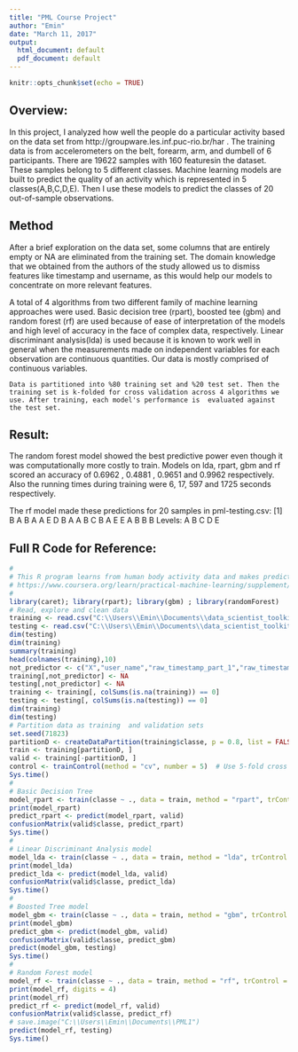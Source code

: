 ```yaml
---
title: "PML Course Project"
author: "Emin"
date: "March 11, 2017"
output:
  html_document: default
  pdf_document: default
---
```


```r
knitr::opts_chunk$set(echo = TRUE)
```


## Overview:
In this project, I analyzed how well the people do a particular activity based on the data set from http://groupware.les.inf.puc-rio.br/har . The training data is from accelerometers on the belt, forearm, arm, and dumbell of 6 participants. There are 19622 samples with 160 features\measurements in the dataset. These samples belong to 5 different classes. Machine learning models are built to predict the quality of an activity which is represented in 5 classes(A,B,C,D,E).  Then I use these models to predict the classes of 20 out-of-sample observations.

## Method

After a brief exploration on the data set, some columns that are entirely empty or NA are eliminated from the training set. The domain knowledge that we obtained from the authors of the study allowed us to dismiss features like timestamp and username, as this would help our models to concentrate on more relevant features.

A total of 4 algorithms from two different family of machine learning approaches were used. Basic decision tree (rpart), boosted tee (gbm) and random forest (rf) are used because of ease of interpretation of the models and high level of accuracy in the face of complex data, respectively. Linear discriminant analysis(lda) is used because it is known to work well in general when the measurements made on independent variables for each observation are continuous quantities. Our data is mostly comprised of continuous variables.

	Data is partitioned into %80 training set and %20 test set. Then the training set is k-folded for cross validation across 4 algorithms we use. After training, each model's performance is  evaluated against the test set.
	
## Result:
The random forest model showed the best predictive power even though it was computationally more costly to train. 
Models on lda, rpart, gbm and rf scored an accuracy of 0.6962 ,	0.4881 , 0.9651 and 0.9962 respectively. Also the running times during training were 6, 17, 597 and 1725 seconds respectively. 

The rf model made these predictions for 20 samples in pml-testing.csv:
[1] B A B A A E D B A A B C B A E E A B B B
Levels: A B C D E

## Full R Code for Reference:
```r
#
# This R program learns from human body activity data and makes predictions as described in
# https://www.coursera.org/learn/practical-machine-learning/supplement/PvInj/course-project-instructions-read-first
#
library(caret); library(rpart); library(gbm) ; library(randomForest)
# Read, explore and clean data
training <- read.csv("C:\\Users\\Emin\\Documents\\data_scientist_toolkit_R\\course8_PracticalML\\pml-training.csv", na.strings = c("NA", ""))
testing <- read.csv("C:\\Users\\Emin\\Documents\\data_scientist_toolkit_R\\course8_PracticalML\\pml-testing.csv", na.strings = c("NA", ""))
dim(testing)
dim(training)
summary(training)
head(colnames(training),10)
not_predictor <- c("X","user_name","raw_timestamp_part_1","raw_timestamp_part_2","cvtd_timestamp","new_window","num_window")
training[,not_predictor] <- NA
testing[,not_predictor] <- NA
training <- training[, colSums(is.na(training)) == 0]
testing <- testing[, colSums(is.na(testing)) == 0]
dim(training)
dim(testing)
# Partition data as training  and validation sets
set.seed(71823) 
partitionD <- createDataPartition(training$classe, p = 0.8, list = FALSE)
train <- training[partitionD, ]
valid <- training[-partitionD, ]
control <- trainControl(method = "cv", number = 5)  # Use 5-fold cross validation
Sys.time()
#
# Basic Decision Tree 
model_rpart <- train(classe ~ ., data = train, method = "rpart", trControl = control)
print(model_rpart)
predict_rpart <- predict(model_rpart, valid)
confusionMatrix(valid$classe, predict_rpart)
Sys.time()
#
# Linear Discriminant Analysis model
model_lda <- train(classe ~ ., data = train, method = "lda", trControl = control)
print(model_lda)
predict_lda <- predict(model_lda, valid)
confusionMatrix(valid$classe, predict_lda)
Sys.time()
#
# Boosted Tree model
model_gbm <- train(classe ~ ., data = train, method = "gbm", trControl = control)
print(model_gbm)
predict_gbm <- predict(model_gbm, valid)
confusionMatrix(valid$classe, predict_gbm)
predict(model_gbm, testing)
Sys.time()
#
# Random Forest model
model_rf <- train(classe ~ ., data = train, method = "rf", trControl = control)
print(model_rf, digits = 4)
print(model_rf)
predict_rf <- predict(model_rf, valid)
confusionMatrix(valid$classe, predict_rf)
# save.image("C:\\Users\\Emin\\Documents\\PML1")
predict(model_rf, testing)
Sys.time()
```

